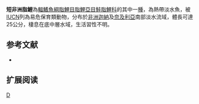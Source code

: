 {{Speciesbox 
| genus = Brycinus 
| species = brevis
| status = VU
| status_system = IUCN3.1
| authority =  [[Boulenger|Boulenger]], 1903
| synonyms = *''Alestes brevis''<br /><small>Boulenger, 1903</small>
}}
'''短非洲脂鯉'''為[[輻鰭魚綱|輻鰭魚綱]][[脂鯉目|脂鯉目]][[脂鯉亞目|脂鯉亞目]][[鮭脂鯉科|鮭脂鯉科]]的其中一[[種|種]]，為熱帶淡水魚，被[[IUCN|IUCN]]列為易危保育類動物，分布於[[非洲|非洲]][[迦納|迦納]]及[[奈及利亞|奈及利亞]]南部淡水流域，體長可達25公分，棲息在底中層水域，生活習性不明。

==参考文献==
{{refbegin}}
*{{FishBase_species|genus=Brycinus|species=brevis|year=2014|month=1}}
{{refend}}

== 扩展阅读 ==
{{refbegin}}
{{wikispecies-inline|Brycinus brevis|短非洲脂鯉}}
{{refend}}

{{Taxonbar|from=Q6416143}}

[[Category:非洲脂鯉屬|D]]


{{魚類小作品}}